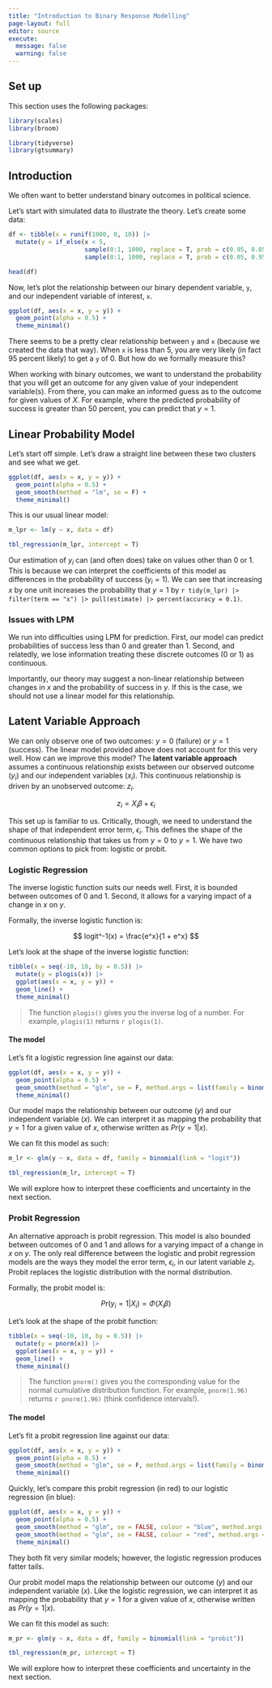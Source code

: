 ```yaml
---
title: "Introduction to Binary Response Modelling"
page-layout: full
editor: source
execute:
  message: false
  warning: false
---
```


## Set up

This section uses the following packages: 

```r
library(scales)
library(broom)
```

```r
library(tidyverse)
library(gtsummary)
```

## Introduction

We often want to better understand binary outcomes in political science.

Let's start with simulated data to illustrate the theory. Let's create some data: 

```r
df <- tibble(x = runif(1000, 0, 10)) |> 
  mutate(y = if_else(x < 5, 
                     sample(0:1, 1000, replace = T, prob = c(0.95, 0.05)),
                     sample(0:1, 1000, replace = T, prob = c(0.05, 0.95))))

head(df)
```

Now, let's plot the relationship between our binary dependent variable, `y`, and our independent variable of interest, `x`.

```r
ggplot(df, aes(x = x, y = y)) + 
  geom_point(alpha = 0.5) + 
  theme_minimal()
```

There seems to be a pretty clear relationship between `y` and `x` (because we created the data that way). When `x` is less than 5, you are very likely (in fact 95 percent likely) to get a `y` of 0. But how do we formally measure this?

When working with binary outcomes, we want to understand the probability that you will get an outcome for any given value of your independent variable(s). From there, you can make an informed guess as to the outcome for given values of $X$. For example, where the predicted probability of success is greater than 50 percent, you can predict that $y = 1$.

## Linear Probability Model

Let's start off simple. Let's draw a straight line between these two clusters and see what we get.

```r
ggplot(df, aes(x = x, y = y)) + 
  geom_point(alpha = 0.5) + 
  geom_smooth(method = "lm", se = F) + 
  theme_minimal()
```

This is our usual linear model:

```r
m_lpr <- lm(y ~ x, data = df)

tbl_regression(m_lpr, intercept = T)
```

Our estimation of $y_i$ can (and often does) take on values other than 0 or 1. This is because we can interpret the coefficients of this model as differences in the probability of success ($y_i = 1$). We can see that increasing $x$ by one unit increases the probability that $y = 1$ by `r tidy(m_lpr) |> filter(term == "x") |> pull(estimate) |> percent(accuracy = 0.1)`.

### Issues with LPM

We run into difficulties using LPM for prediction. First, our model can predict probabilities of success less than 0 and greater than 1. Second, and relatedly, we lose information treating these discrete outcomes (0 or 1) as continuous.

Importantly, our theory may suggest a non-linear relationship between changes in $x$ and the probability of success in $y$. If this is the case, we should not use a linear model for this relationship. 

## Latent Variable Approach

We can only observe one of two outcomes: $y = 0$ (failure) or $y = 1$ (success). The linear model provided above does not account for this very well. How can we improve this model? The **latent variable approach** assumes a continuous relationship exists between our observed outcome ($y_i$) and our independent variables ($x_i$). This continuous relationship is driven by an unobserved outcome: $z_i$.

$$
z_i = X_i\beta + \epsilon_i
$$

This set up is familiar to us. Critically, though, we need to understand the shape of that independent error term, $\epsilon_i$. This defines the shape of the continuous relationship that takes us from $y = 0$ to $y = 1$. We have two common options to pick from: logistic or probit.

### Logistic Regression

The inverse logistic function suits our needs well. First, it is bounded between outcomes of 0 and 1. Second, it allows for a varying impact of a change in $x$ on $y$.   

Formally, the inverse logistic function is: 

$$
logit^-1(x) = \frac{e^x}{1 + e^x}
$$

Let's look at the shape of the inverse logistic function: 

```r
tibble(x = seq(-10, 10, by = 0.5)) |> 
  mutate(y = plogis(x)) |> 
  ggplot(aes(x = x, y = y)) + 
  geom_line() + 
  theme_minimal()
```

> The function `plogis()` gives you the inverse log of a number. For example, `plogis(1)` returns `r plogis(1)`. 

#### The model

Let's fit a logistic regression line against our data: 

```r
ggplot(df, aes(x = x, y = y)) + 
  geom_point(alpha = 0.5) + 
  geom_smooth(method = "glm", se = F, method.args = list(family = binomial(link = "logit"))) + 
  theme_minimal()
```

Our model maps the relationship between our outcome ($y$) and our independent variable ($x$). We can interpret it as mapping the probability that $y = 1$ for a given value of $x$, otherwise written as $Pr(y = 1|x)$.

We can fit this model as such: 

```r
m_lr <- glm(y ~ x, data = df, family = binomial(link = "logit"))

tbl_regression(m_lr, intercept = T)
```

We will explore how to interpret these coefficients and uncertainty in the next section. 

### Probit Regression

An alternative approach is probit regression. This model is also bounded between outcomes of 0 and 1 and allows for a varying impact of a change in $x$ on $y$. The only real difference between the logistic and probit regression models are the ways they model the error term, $\epsilon_i$, in our latent variable $z_i$. Probit replaces the logistic distribution with the normal distribution. 

Formally, the probit model is: 

$$
Pr(y_i = 1|X_i) = \Phi(X_i\beta)
$$

Let's look at the shape of the probit function: 

```r
tibble(x = seq(-10, 10, by = 0.5)) |> 
  mutate(y = pnorm(x)) |> 
  ggplot(aes(x = x, y = y)) + 
  geom_line() + 
  theme_minimal()
```

> The function `pnorm()` gives you the corresponding value for the normal cumulative distribution function. For example, `pnorm(1.96)` returns `r pnorm(1.96)` (think confidence intervals!). 

#### The model

Let's fit a probit regression line against our data: 

```r
ggplot(df, aes(x = x, y = y)) + 
  geom_point(alpha = 0.5) + 
  geom_smooth(method = "glm", se = F, method.args = list(family = binomial(link = "logit"))) + 
  theme_minimal()
```

Quickly, let's compare this probit regression (in red) to our logistic regression (in blue): 

```r
ggplot(df, aes(x = x, y = y)) + 
  geom_point(alpha = 0.5) + 
  geom_smooth(method = "glm", se = FALSE, colour = "blue", method.args = list(family = binomial(link="logit"))) + 
  geom_smooth(method = "glm", se = FALSE, colour = "red", method.args = list(family = binomial(link="probit"))) + 
  theme_minimal()
```

They both fit very similar models; however, the logistic regression produces fatter tails. 

Our probit model maps the relationship between our outcome ($y$) and our independent variable ($x$). Like the logistic regression, we can interpret it as mapping the probability that $y = 1$ for a given value of $x$, otherwise written as $Pr(y = 1|x)$.

We can fit this model as such: 

```r
m_pr <- glm(y ~ x, data = df, family = binomial(link = "probit"))

tbl_regression(m_pr, intercept = T)
```

We will explore how to interpret these coefficients and uncertainty in the next section. 